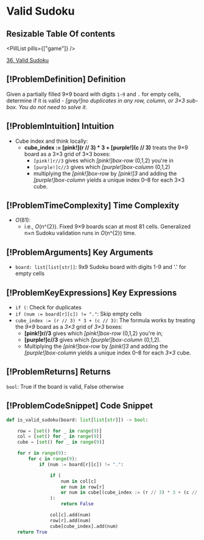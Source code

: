# Valid Sudoku

## Resizable Table Of contents

<DifficultyBadge difficulty="medium" />

<PillList pills={["game"]} />

[36. Valid Sudoku](https://leetcode.com/problems/valid-sudoku)

## [!ProblemDefinition] Definition

Given a partially filled 9×9 board with digits `1–9` and `.` for empty cells, determine if it is valid - *[gray!]no duplicates in any row, column, or 3×3 sub-box. You do not need to solve it*.

## [!ProblemIntuition] Intuition

- Cube index and think locally:
    - **cube_index := **[pink!](r // 3) * 3** + **[purple!](c // 3)**** treats the 9×9 board as a 3×3 grid of 3×3 boxes:
        - `[pink!]r//3` gives which *[pink!]box-row* (0,1,2) you're in
        - `[purple!]c//3` gives which *[purple!]box-column* (0,1,2)
        - multiplying the *[pink!]box-row* by *[pink!]3* and adding the *[purple!]box-column* yields a unique index 0–8 for each 3×3 cube.

## [!ProblemTimeComplexity] Time Complexity

- $O(81)$:
    - i.e., $O($n^{2}$)$. Fixed 9×9 boards scan at most 81 cells. Generalized n×n Sudoku validation runs in $O($n^{2}$)$ time.

## [!ProblemArguments] Key Arguments

- `board: list[list[str]]`: 9x9 Sudoku board with digits 1-9 and '.' for empty cells

## [!ProblemKeyExpressions] Key Expressions

- `if (`: Check for duplicates
- `if (num := board[r][c]) != "."`: Skip empty cells
- `cube_index := (r // 3) * 3 + (c // 3)`: The formula works by treating the *9×9* board as a *3×3* grid of *3×3* boxes:
     - **[pink!]r//3** gives which *[pink!]box-row* (0,1,2) you're in;
     - **[purple!]c//3** gives which *[purple!]box-column* (0,1,2).
     - Multiplying the *[pink!]box-row* by *[pink!]3* and adding the *[purple!]box-column* yields a unique index 0–8 for each *3×3* cube.

## [!ProblemReturns] Returns

`bool`: True if the board is valid, False otherwise

## [!ProblemCodeSnippet] Code Snippet

```python meta="source=problems/36-valid-sudoku/solution.py"
def is_valid_sudoku(board: list[list[str]]) -> bool:

    row = [set() for _ in range(9)]
    col = [set() for _ in range(9)]
    cube = [set() for _ in range(9)]

    for r in range(9):
        for c in range(9):
            if (num := board[r][c]) != ".": 

                if (
                    num in col[c]
                    or num in row[r]
                    or num in cube[(cube_index := (r // 3) * 3 + (c // 3))]
                ):
                    return False

                col[c].add(num)
                row[r].add(num)
                cube[cube_index].add(num)
    return True
```

